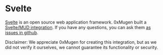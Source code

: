 # Svelte

[Svelte](https://svelte.dev/) is an open source web application framework.
0xMugen built a [Svelte/MUD integration](https://github.com/0xMugen/Mud-Svelte-template).
If you have any questions, you can ask them [as issues in github](https://github.com/0xMugen/Mud-Svelte-template/issues).

Disclaimer: We appreciate 0xMugen for creating this integration, but as we did not verify it ourselves, we cannot guarantee its functionality or security.
